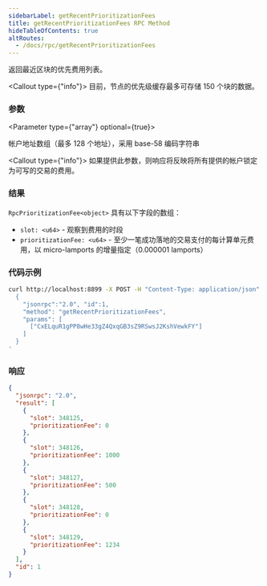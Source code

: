 ```yaml
---
sidebarLabel: getRecentPrioritizationFees
title: getRecentPrioritizationFees RPC Method
hideTableOfContents: true
altRoutes:
  - /docs/rpc/getRecentPrioritizationFees
---
```


返回最近区块的优先费用列表。

<Callout type={"info"}>
  目前，节点的优先级缓存最多可存储 150 个块的数据。
</Callout>

<DocSideBySide>

<DocLeftSide>

### 参数

<Parameter type={"array"} optional={true}>

帐户地址数组（最多 128 个地址），采用 base-58 编码字符串

<Callout type={"info"}>
  如果提供此参数，则响应将反映将所有提供的帐户锁定为可写的交易的费用。
</Callout>

</Parameter>

### 结果

`RpcPrioritizationFee<object>` 具有以下字段的数组：

- `slot: <u64>` - 观察到费用的时段
- `prioritizationFee: <u64>` - 至少一笔成功落地的交易支付的每计算单元费用，以
  micro-lamports 的增量指定（0.000001 lamports）

</DocLeftSide>

<DocRightSide>

### 代码示例

```bash
curl http://localhost:8899 -X POST -H "Content-Type: application/json" -d '
  {
    "jsonrpc":"2.0", "id":1,
    "method": "getRecentPrioritizationFees",
    "params": [
      ["CxELquR1gPP8wHe33gZ4QxqGB3sZ9RSwsJ2KshVewkFY"]
    ]
  }
'
```

### 响应

```json
{
  "jsonrpc": "2.0",
  "result": [
    {
      "slot": 348125,
      "prioritizationFee": 0
    },
    {
      "slot": 348126,
      "prioritizationFee": 1000
    },
    {
      "slot": 348127,
      "prioritizationFee": 500
    },
    {
      "slot": 348128,
      "prioritizationFee": 0
    },
    {
      "slot": 348129,
      "prioritizationFee": 1234
    }
  ],
  "id": 1
}
```

</DocRightSide>
</DocSideBySide>
